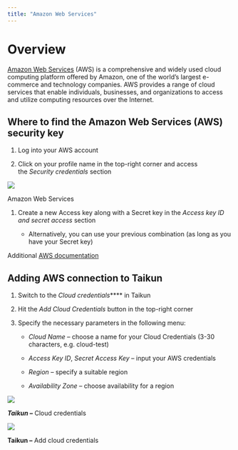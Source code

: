 ```yaml
---
title: "Amazon Web Services"
---
```


# Overview

[Amazon Web Services](https://aws.amazon.com/) (AWS) is a comprehensive and widely used cloud computing platform offered by Amazon, one of the world’s largest e-commerce and technology companies. AWS provides a range of cloud services that enable individuals, businesses, and organizations to access and utilize computing resources over the Internet.

## Where to find the Amazon Web Services (AWS) security key

1. Log into your AWS account

2. Click on your profile name in the top-right corner and access the *Security credentials* section

<Frame caption="Amazon Web Services (AWS) security key">
<img src="https://mintlify.s3-us-west-1.amazonaws.com/taikuncloud/Documentation/Images/Supported%20Cloud%20Providers/aws-1.webp" />
</Frame>

Amazon Web Services

1. Create a new Access key along with a Secret key in the *Access key ID and secret access* section

   * Alternatively, you can use your previous combination (as long as you have your Secret key)

Additional [AWS documentation](https://aws.amazon.com/blogs/security/wheres-my-secret-access-key/)

## Adding AWS connection to Taikun

1. Switch to the *Cloud credentials*\*\*\*\* in Taikun 

2. Hit the *Add Cloud Credentials* button in the top-right corner

3. Specify the necessary parameters in the following menu:

   * *Cloud Name* – choose a name for your Cloud Credentials (3-30 characters, e.g. cloud-test)

   * *Access Key ID*, *Secret Access Key* – input your AWS credentials

   * *Region* – specify a suitable region

   * *Availability Zone* – choose availability for a region 

![](https://rgw.cloudpoint.tcpro.cz/swift/v1/KEY_0efe203c42c0402f9402a570302dc066/new-docs/cloud%20providers/aws.1.webp)

***Taikun –*** Cloud credentials

![](https://rgw.cloudpoint.tcpro.cz/swift/v1/KEY_0efe203c42c0402f9402a570302dc066/new-docs/cloud%20providers/aws.2.webp)

**Taikun –** Add cloud credentials